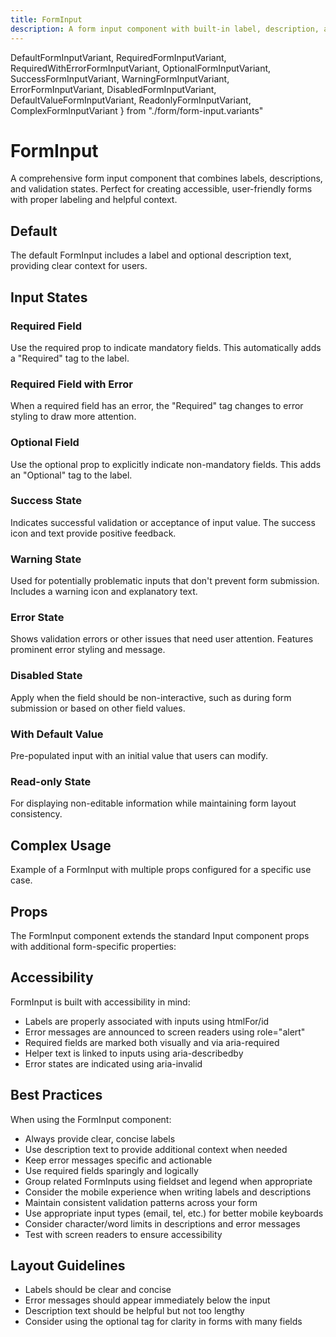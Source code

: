 ```yaml
---
title: FormInput
description: A form input component with built-in label, description, and error handling capabilities.
---
```

  DefaultFormInputVariant,
  RequiredFormInputVariant,
  RequiredWithErrorFormInputVariant,
  OptionalFormInputVariant,
  SuccessFormInputVariant,
  WarningFormInputVariant,
  ErrorFormInputVariant,
  DisabledFormInputVariant,
  DefaultValueFormInputVariant,
  ReadonlyFormInputVariant,
  ComplexFormInputVariant
} from "./form/form-input.variants"

# FormInput

A comprehensive form input component that combines labels, descriptions, and validation states. Perfect for creating accessible, user-friendly forms with proper labeling and helpful context.

## Default

The default FormInput includes a label and optional description text, providing clear context for users.

<DefaultFormInputVariant />

## Input States

### Required Field

Use the required prop to indicate mandatory fields. This automatically adds a "Required" tag to the label.

<RequiredFormInputVariant />

### Required Field with Error

When a required field has an error, the "Required" tag changes to error styling to draw more attention.

<RequiredWithErrorFormInputVariant />

### Optional Field

Use the optional prop to explicitly indicate non-mandatory fields. This adds an "Optional" tag to the label.

<OptionalFormInputVariant />

### Success State

Indicates successful validation or acceptance of input value. The success icon and text provide positive feedback.

<SuccessFormInputVariant />

### Warning State

Used for potentially problematic inputs that don't prevent form submission. Includes a warning icon and explanatory text.

<WarningFormInputVariant />

### Error State

Shows validation errors or other issues that need user attention. Features prominent error styling and message.

<ErrorFormInputVariant />

### Disabled State

Apply when the field should be non-interactive, such as during form submission or based on other field values.

<DisabledFormInputVariant />

### With Default Value

Pre-populated input with an initial value that users can modify.

<DefaultValueFormInputVariant />

### Read-only State

For displaying non-editable information while maintaining form layout consistency.

<ReadonlyFormInputVariant />

## Complex Usage

Example of a FormInput with multiple props configured for a specific use case.

<ComplexFormInputVariant />

## Props

The FormInput component extends the standard Input component props with additional form-specific properties:

<AutoTypeTable
    name="DocumentedFormInputProps"
    path="../../internal/ui/src/components/form/index.tsx"
/>

## Accessibility

FormInput is built with accessibility in mind:

- Labels are properly associated with inputs using htmlFor/id
- Error messages are announced to screen readers using role="alert"
- Required fields are marked both visually and via aria-required
- Helper text is linked to inputs using aria-describedby
- Error states are indicated using aria-invalid

## Best Practices

When using the FormInput component:

- Always provide clear, concise labels
- Use description text to provide additional context when needed
- Keep error messages specific and actionable
- Use required fields sparingly and logically
- Group related FormInputs using fieldset and legend when appropriate
- Consider the mobile experience when writing labels and descriptions
- Maintain consistent validation patterns across your form
- Use appropriate input types (email, tel, etc.) for better mobile keyboards
- Consider character/word limits in descriptions and error messages
- Test with screen readers to ensure accessibility

## Layout Guidelines

- Labels should be clear and concise
- Error messages should appear immediately below the input
- Description text should be helpful but not too lengthy
- Consider using the optional tag for clarity in forms with many fields
